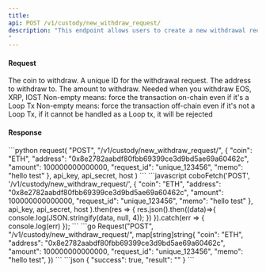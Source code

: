 ```yaml
---
title: 
api: POST /v1/custody/new_withdraw_request/ 
description: "This endpoint allows users to create a new withdrawal request for a specified coin. The request requires authentication and the necessary parameters include the coin, request ID, withdrawal address, and amount. Optional parameters include a memo, force_external, and force_internal. The response will contain information about the newly created withdrawal request.
"
---
```

#### Request 

<ParamField body="coin" type="String" required>The coin to withdraw.</ParamField> 
<ParamField body="request_id" type="String" required>A unique ID for the withdrawal request.</ParamField> 
<ParamField body="address" type="String" required>The address to withdraw to.</ParamField> 
<ParamField body="amount" type="Int" required>The amount to withdraw.</ParamField> 
<ParamField body="memo" type="String" >Needed when you withdraw EOS, XRP, IOST</ParamField> 
<ParamField body="force_external" type="String" >Non-empty means: force the transaction on-chain even if it's a Loop Tx</ParamField> 
<ParamField body="force_internal" type="String" >Non-empty means: force the transaction off-chain even if it's not a Loop Tx, if it cannot be handled as a Loop tx, it will be rejected</ParamField> 

#### Response 

<RequestExample>
```python
request(
    "POST",
    "/v1/custody/new_withdraw_request/",
    {
        "coin": "ETH",
        "address": "0x8e2782aabdf80fbb69399ce3d9bd5ae69a60462c",
        "amount": 100000000000000,
        "request_id": "unique_123456",
        "memo": "hello test"
    },
    api_key, api_secret, host
)
```
```javascript
coboFetch('POST', '/v1/custody/new_withdraw_request/',
        {
            "coin": "ETH",
            "address": "0x8e2782aabdf80fbb69399ce3d9bd5ae69a60462c",
            "amount": 100000000000000,
            "request_id": "unique_123456",
            "memo": "hello test"
        },
        api_key, api_secret, host
    ).then(res => {
        res.json().then((data)=>{
            console.log(JSON.stringify(data, null, 4));
        })
    }).catch(err => {
        console.log(err)
    });
```
```go
Request("POST", "/v1/custody/new_withdraw_request/", map[string]string{
    "coin": "ETH",
    "address": "0x8e2782aabdf80fbb69399ce3d9bd5ae69a60462c",
    "amount": 100000000000000,
    "request_id": "unique_123456",
    "memo": "hello test",
})
```
</RequestExample>

<ResponseExample>
```json
{
  "success": true,
  "result": ""
}
```
</ResponseExample>
